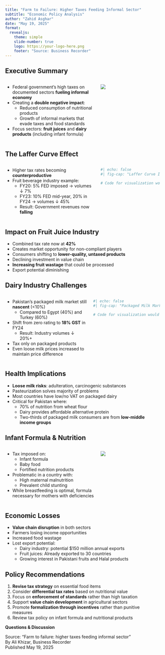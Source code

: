 ---
title: "Farm to Failure: Higher Taxes Feeding Informal Sector"
subtitle: "Economic Policy Analysis"
author: "Zahid Asghar"
date: "May 19, 2025"
format: 
  revealjs:
    theme: simple
    slide-number: true
    logo: https://your-logo-here.png
    footer: "Source: Business Recorder"
---

## Executive Summary

:::: {.columns}

::: {.column width="60%"}
- Federal government's high taxes on documented sectors **fueling informal economy**
- Creating a **double negative impact**:
  - Reduced consumption of nutritional products
  - Growth of informal markets that evade taxes and food standards 
- Focus sectors: **fruit juices** and **dairy products** (including infant formula)
:::

::: {.column width="40%"}
![](https://via.placeholder.com/400x300)
:::

::::

## The Laffer Curve Effect

:::: {.columns}

::: {.column width="60%"}
- Higher tax rates becoming **counterproductive**
- Fruit beverage industry example:
  - FY20: 5% FED imposed → volumes ↓ 7%
  - FY23: 10% FED mid-year, 20% in FY24 → volumes ↓ 45%
  - Result: Government revenues now **falling**
:::

::: {.column width="40%"}
```{r}
#| echo: false
#| fig-cap: "Laffer Curve Illustration"

# Code for visualization would go here
```
:::

::::

## Impact on Fruit Juice Industry

- Combined tax rate now at **42%**
- Creates market opportunity for non-compliant players
- Consumers shifting to **lower-quality, untaxed products**
- Declining investment in value chain
- **Increasing fruit wastage** that could be processed
- Export potential diminishing

## Dairy Industry Challenges

:::: {.columns}

::: {.column width="55%"}
- Pakistan's packaged milk market still **nascent** (<10%)
  - Compared to Egypt (40%) and Turkey (60%)
- Shift from zero rating to **18% GST** in FY24
  - Result: Industry volumes ↓ 20%+
- Tax only on packaged products
- Even loose milk prices increased to maintain price difference
:::

::: {.column width="45%"}
```{r}
#| echo: false
#| fig-cap: "Packaged Milk Market Comparison"

# Code for visualization would go here
```
:::

::::

## Health Implications

- **Loose milk risks**: adulteration, carcinogenic substances
- Pasteurization solves majority of problems
- Most countries have low/no VAT on packaged dairy
- Critical for Pakistan where:
  - 70% of nutrition from wheat flour
  - Dairy provides affordable alternative protein
  - Two-thirds of packaged milk consumers are from **low-middle income groups**

## Infant Formula & Nutrition

:::: {.columns}

::: {.column width="60%"}
- Tax imposed on:
  - Infant formula
  - Baby food
  - Fortified nutrition products
- Problematic in a country with:
  - High maternal malnutrition
  - Prevalent child stunting
- While breastfeeding is optimal, formula necessary for mothers with deficiencies
:::

::: {.column width="40%"}
![](https://via.placeholder.com/400x300)
:::

::::

## Economic Losses

- **Value chain disruption** in both sectors
- Farmers losing income opportunities
- Increased food wastage
- Lost export potential:
  - Dairy industry: potential $150 million annual exports
  - Fruit juices: Already exported to 30 countries
  - Growing interest in Pakistani fruits and Halal products

## Policy Recommendations

1. **Revise tax strategy** on essential food items
2. Consider **differential tax rates** based on nutritional value
3. Focus on **enforcement of standards** rather than high taxation
4. Support **value chain development** in agricultural sectors
5. Promote **formalization through incentives** rather than punitive measures
6. Review tax policy on infant formula and nutritional products



**Questions & Discussion**

Source: "Farm to failure: higher taxes feeding informal sector"  
By Ali Khizar, Business Recorder  
Published May 19, 2025
